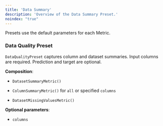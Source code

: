 ```yaml
---
title: 'Data Summary'
description: 'Overview of the Data Summary Preset.'
noindex: "true"
---
```


Presets use the default parameters for each Metric. 

### Data Quality Preset

`DataQualityPreset` captures column and dataset summaries. Input columns are required. Prediction and target are optional.

**Composition**:

* `DatasetSummaryMetric()`

* `ColumnSummaryMetric()` for `all` or specified `columns`

* `DatasetMissingValuesMetric()`

**Optional parameters**:

* `columns`